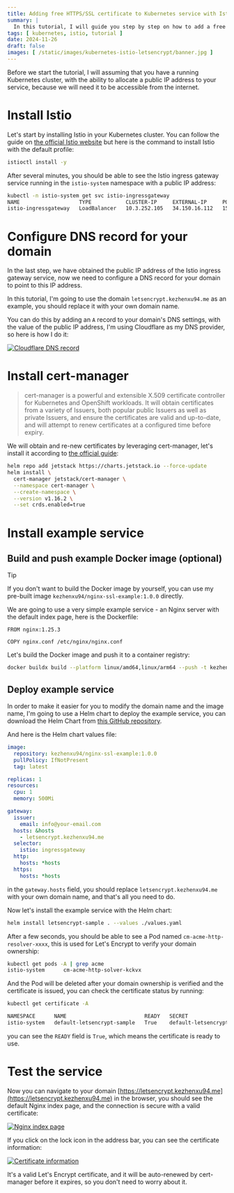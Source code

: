 ```yaml
---
title: Adding free HTTPS/SSL certificate to Kubernetes service with Istio, Let's Encrypt and cert-manager
summary: |
  In this tutorial, I will guide you step by step on how to add a free HTTPS/SSL certificate to your Kubernetes service with Istio gateway using Let's Encrypt and cert-manager, so that your application can be accessed securely over HTTPS with an auto-renewing certificate
tags: [ kubernetes, istio, tutorial ]
date: 2024-11-26
draft: false
images: [ /static/images/kubernetes-istio-letsencrypt/banner.jpg ]
---
```


Before we start the tutorial, I will assuming that you have a running Kubernetes cluster, with the ability to allocate a public IP address to your service, because we will need it to be accessible from the internet.

# Install Istio

Let's start by installing Istio in your Kubernetes cluster. You can follow the guide on [the official Istio website](https://istio.io/latest/docs/setup/install/) but here is the command to install Istio with the default profile:

```bash
istioctl install -y
```

After several minutes, you should be able to see the Istio ingress gateway service running in the `istio-system` namespace with a public IP address:

```bash
kubectl -n istio-system get svc istio-ingressgateway
NAME                   TYPE           CLUSTER-IP     EXTERNAL-IP     PORT(S)                                      AGE
istio-ingressgateway   LoadBalancer   10.3.252.105   34.150.16.112   15021:30694/TCP,80:31846/TCP,443:30717/TCP   2m47s
```

# Configure DNS record for your domain

In the last step, we have obtained the public IP address of the Istio ingress gateway service, now we need to configure a DNS record for your domain to point to this IP address.

In this tutorial, I'm going to use the domain `letsencrypt.kezhenxu94.me` as an example, you should replace it with your own domain name.

You can do this by adding an `A` record to your domain's DNS settings, with the value of the public IP address, I'm using Cloudflare as my DNS provider, so here is how I do it:

[![Cloudflare DNS record](/static/images/lets-encrypt-cf-dns.png)](/static/images/lets-encrypt-cf-dns.png)

# Install cert-manager

> cert-manager is a powerful and extensible X.509 certificate controller for Kubernetes and OpenShift workloads. It will obtain certificates from a variety of Issuers, both popular public Issuers as well as private Issuers, and ensure the certificates are valid and up-to-date, and will attempt to renew certificates at a configured time before expiry.

We will obtain and re-new certificates by leveraging cert-manager, let's install it according to [the official guide](https://cert-manager.io/docs/installation/helm/):

```bash
helm repo add jetstack https://charts.jetstack.io --force-update
helm install \
  cert-manager jetstack/cert-manager \
  --namespace cert-manager \
  --create-namespace \
  --version v1.16.2 \
  --set crds.enabled=true
```

# Install example service

## Build and push example Docker image (optional)

> [!TIP]
> If you don't want to build the Docker image by yourself, you can use my pre-built image `kezhenxu94/nginx-ssl-example:1.0.0` directly.

We are going to use a very simple example service - an Nginx server with the default index page, here is the Dockerfile:

```dockerfile:Dockerfile
FROM nginx:1.25.3

COPY nginx.conf /etc/nginx/nginx.conf
```

Let's build the Docker image and push it to a container registry:

```bash
docker buildx build --platform linux/amd64,linux/arm64 --push -t kezhenxu94/nginx-ssl-example:1.0.0 .
```

## Deploy example service

In order to make it easier for you to modify the domain name and the image name, I'm going to use a Helm chart to deploy the example service, you can download the Helm Chart from [this GitHub repository](https://github.com/kezhenxu94/kezhenxu94.me/tree/main/public/static/code/letsencrypt-kubernetes/kubernetes/).

And here is the Helm chart values file:

```yaml:values.yaml
image:
  repository: kezhenxu94/nginx-ssl-example:1.0.0
  pullPolicy: IfNotPresent
  tag: latest

replicas: 1
resources:
  cpu: 1
  memory: 500Mi

gateway:
  issuer:
    email: info@your-email.com
  hosts: &hosts
    - letsencrypt.kezhenxu94.me
  selector:
    istio: ingressgateway
  http:
    hosts: *hosts
  https:
    hosts: *hosts
```

in the `gateway.hosts` field, you should replace `letsencrypt.kezhenxu94.me` with your own domain name, and that's all you need to do.

Now let's install the example service with the Helm chart:

```bash
helm install letsencrypt-sample . --values ./values.yaml
```

After a few seconds, you should be able to see a Pod named `cm-acme-http-resolver-xxxx`, this is used for Let's Encrypt to verify your domain ownership:

```bash
kubectl get pods -A | grep acme
istio-system      cm-acme-http-solver-kckvx                             1/1     Running            0          11s
```

And the Pod will be deleted after your domain ownership is verified and the certificate is issued, you can check the certificate status by running:

```bash
kubectl get certificate -A

NAMESPACE      NAME                         READY   SECRET                       AGE
istio-system   default-letsencrypt-sample   True    default-letsencrypt-sample   4m30s
```

you can see the `READY` field is `True`, which means the certificate is ready to use.

# Test the service

Now you can navigate to your domain [https://letsencrypt.kezhenxu94.me](https://letsencrypt.kezhenxu94.me) in the browser, you should see the default Nginx index page, and the connection is secure with a valid certificate:

[![Nginx index page](/static/images/lets-encrypt-nginx.png)](/static/images/lets-encrypt-nginx.png)

If you click on the lock icon in the address bar, you can see the certificate information:

[![Certificate information](/static/images/lets-encrypt-certificate.png)](/static/images/lets-encrypt-certificate.png)

It's a valid Let's Encrypt certificate, and it will be auto-renewed by cert-manager before it expires, so you don't need to worry about it.
